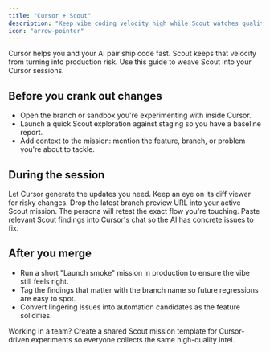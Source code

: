 ```yaml
---
title: "Cursor + Scout"
description: "Keep vibe coding velocity high while Scout watches quality."
icon: "arrow-pointer"
---
```


Cursor helps you and your AI pair ship code fast. Scout keeps that velocity from turning into production risk. Use this guide to weave Scout into your Cursor sessions.

## Before you crank out changes

- Open the branch or sandbox you're experimenting with inside Cursor.
- Launch a quick Scout exploration against staging so you have a baseline report.
- Add context to the mission: mention the feature, branch, or problem you're about to tackle.

## During the session

<Steps>
  <Step title="Prototype with Cursor">
    Let Cursor generate the updates you need. Keep an eye on its diff viewer for risky changes.
  </Step>
  <Step title="Share findings with Scout">
    Drop the latest branch preview URL into your active Scout mission. The persona will retest the exact flow you're touching.
  </Step>
  <Step title="Loop the feedback back">
    Paste relevant Scout findings into Cursor's chat so the AI has concrete issues to fix.
  </Step>
</Steps>

## After you merge

- Run a short "Launch smoke" mission in production to ensure the vibe still feels right.
- Tag the findings that matter with the branch name so future regressions are easy to spot.
- Convert lingering issues into automation candidates as the feature solidifies.

<Note>
  Working in a team? Create a shared Scout mission template for Cursor-driven experiments so everyone collects the same high-quality intel.
</Note>
